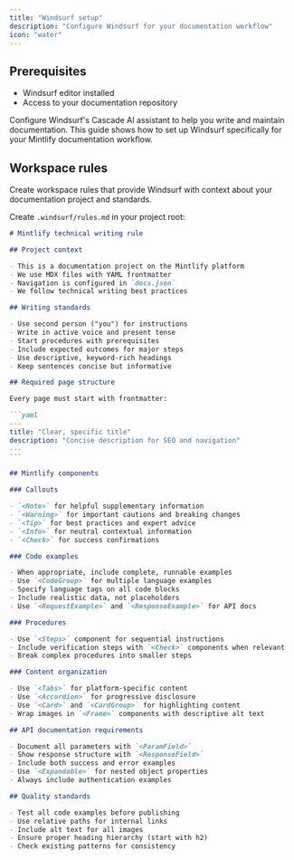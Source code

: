 ```yaml
---
title: "Windsurf setup"
description: "Configure Windsurf for your documentation workflow"
icon: "water"
---
```


## Prerequisites

- Windsurf editor installed
- Access to your documentation repository

Configure Windsurf's Cascade AI assistant to help you write and maintain documentation. This guide shows how to set up Windsurf specifically for your Mintlify documentation workflow.

## Workspace rules

Create workspace rules that provide Windsurf with context about your documentation project and standards.

Create `.windsurf/rules.md` in your project root:

````markdown
# Mintlify technical writing rule

## Project context

- This is a documentation project on the Mintlify platform
- We use MDX files with YAML frontmatter  
- Navigation is configured in `docs.json`
- We follow technical writing best practices

## Writing standards

- Use second person ("you") for instructions
- Write in active voice and present tense
- Start procedures with prerequisites
- Include expected outcomes for major steps
- Use descriptive, keyword-rich headings
- Keep sentences concise but informative

## Required page structure

Every page must start with frontmatter:

```yaml
---
title: "Clear, specific title"
description: "Concise description for SEO and navigation"
---
```

## Mintlify components

### Callouts

- `<Note>` for helpful supplementary information
- `<Warning>` for important cautions and breaking changes
- `<Tip>` for best practices and expert advice  
- `<Info>` for neutral contextual information
- `<Check>` for success confirmations

### Code examples

- When appropriate, include complete, runnable examples
- Use `<CodeGroup>` for multiple language examples
- Specify language tags on all code blocks
- Include realistic data, not placeholders
- Use `<RequestExample>` and `<ResponseExample>` for API docs

### Procedures

- Use `<Steps>` component for sequential instructions
- Include verification steps with `<Check>` components when relevant
- Break complex procedures into smaller steps

### Content organization

- Use `<Tabs>` for platform-specific content
- Use `<Accordion>` for progressive disclosure
- Use `<Card>` and `<CardGroup>` for highlighting content
- Wrap images in `<Frame>` components with descriptive alt text

## API documentation requirements

- Document all parameters with `<ParamField>` 
- Show response structure with `<ResponseField>`
- Include both success and error examples
- Use `<Expandable>` for nested object properties
- Always include authentication examples

## Quality standards

- Test all code examples before publishing
- Use relative paths for internal links
- Include alt text for all images
- Ensure proper heading hierarchy (start with h2)
- Check existing patterns for consistency
````